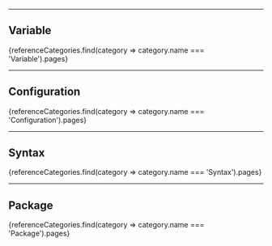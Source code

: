 
---

## Variable
<OverviewButtons>
    {referenceCategories.find(category => category.name === 'Variable').pages}
</OverviewButtons>

---

## Configuration
<OverviewButtons>
    {referenceCategories.find(category => category.name === 'Configuration').pages}
</OverviewButtons>

---

## Syntax
<OverviewButtons>
    {referenceCategories.find(category => category.name === 'Syntax').pages}
</OverviewButtons>

---

## Package
<OverviewButtons>
    {referenceCategories.find(category => category.name === 'Package').pages}
</OverviewButtons>

